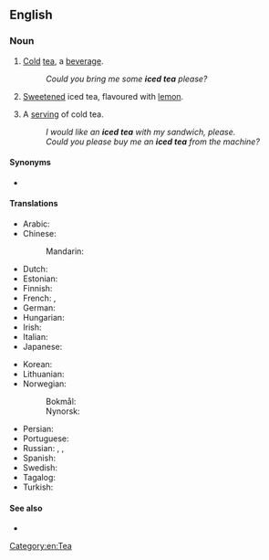 ==English==
{{wikipedia}}

===Noun===
{{en-noun|~}}

# {{lb|en|uncountable}} [[cold|Cold]] [[tea]], a [[beverage]].
#: ''Could you bring me some '''iced tea''' please?''
# {{lb|en|Canada}} [[sweeten|Sweetened]] iced tea, flavoured with [[lemon]].
# {{lb|en|countable}} A [[serving]] of cold tea.
#: ''I would like an '''iced tea''' with my sandwich, please.''
#: ''Could you please buy me an '''iced tea''' from the machine?''

====Synonyms====
* {{l|en|ice tea}}

====Translations====
{{trans-top|cold tea}}
* Arabic: {{t|ar|شَاي مُثْلِج|m}}
* Chinese:
*: Mandarin: {{t|cmn|冰茶|tr=bīngchá|sc=Hani}}
* Dutch: {{t+|nl|ijsthee}}
* Estonian: {{t+|et|jäätee}}
* Finnish: {{t+|fi|jäätee}}
* French: {{t+|fr|thé glacé|m}}, {{q|Switzerland}} {{t+|fr|thé froid|m}}
* German: {{t+|de|Eistee|m}}
* Hungarian: {{t|hu|jeges tea}}
* Irish: {{t|ga|tae oighrithe|m}}
* Italian: {{t|it|tè freddo|m}}
* Japanese: {{t|ja|アイスティー|tr=aisutī|sc=Jpan}}
{{trans-mid}}
* Korean: {{t|ko|아이스 티|sc=Kore}}
* Lithuanian: {{t|lt|šalta arbata|f}}
* Norwegian:
*: Bokmål: {{t|nb|iste|m}}
*: Nynorsk: {{t|nn|iste|m}}
* Persian: {{t|fa|آیس تی|tr=âys-ti|sc=fa-Arab}}
* Portuguese: {{t|pt|chá gelado|m}}
* Russian: {{t|ru|холо́дный чай|m}}, {{t|ru|чай со льдо́м|m}}, {{t|ru|чай-глясе́|m|tr=čaj-gljasɛ́}}
* Spanish: {{t|es|té helado|m}}
* Swedish: {{t+|sv|iste|n}}
* Tagalog: {{t|tl|tsaang may-yelo}}
* Turkish: {{t|tr|buzlu çay}}
{{trans-bottom}}

{{trans-top|sweetened cold tea, flavoured with lemon}}
{{trans-mid}}
{{trans-bottom}}

====See also====
* {{l|en|sweet tea}}

[[Category:en:Tea]]